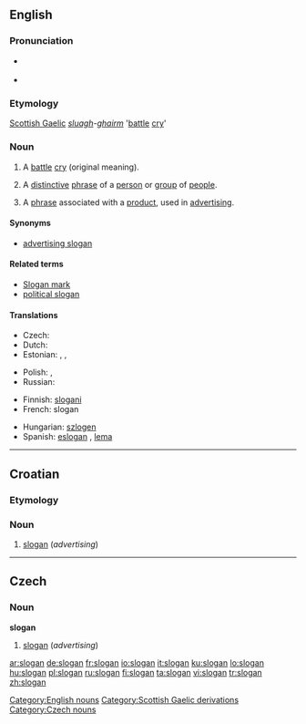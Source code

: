{{wikipedia}}
==English==

===Pronunciation===
* {{a|GenAM}} {{IPA|[ˈslogən]}}
* {{audio|en-us-slogan.ogg|Audio (US)}}
*: {{rhymes|əʊɡən}}

===Etymology===
[[Scottish Gaelic]] ''[[sluagh]]-[[gairm|ghairm]]'' '[[battle]] [[cry]]'

===Noun===
{{en-noun}}

# {{obsolete}} A [[battle]] [[cry]] (original meaning).
# A [[distinctive]] [[phrase]] of a [[person]] or [[group]] of [[people]].
# {{advertising}} A [[phrase]] associated with a [[product]], used in [[advertising]].

====Synonyms====
* [[advertising slogan]]

====Related terms====
* [[Slogan mark]]
* [[political slogan]]

====Translations====
{{trans-top|phrase associated with a product, used in advertising}}
* Czech: {{t-|cs|slogan|m}}
* Dutch: {{t-|nl|slagzin|m}}
* Estonian: {{t-|et|tunnuslause}}, {{t|et|reklaamlause}}, {{t+|et|moto}} {{t|et|loosung}}
{{trans-mid}}
* Polish: {{t+|pl|hasło|n}}, {{t+|pl|slogan|m}}
* Russian: {{t+|ru|девиз|sc=Cyrl}}
{{trans-bottom}}
{{checktrans-top}}
* Finnish: [[slogani]]
* French: slogan {{m}}
{{trans-mid}}
* Hungarian: [[szlogen]]
* Spanish: [[eslogan]] {{m}}, [[lema]] {{m}}
{{trans-bottom}}

[[Category:English nouns]]
[[Category:Scottish Gaelic derivations]]

----

==Croatian==

===Etymology===
{{etyl|en|hr}} {{term|slogan|lang=en}}

===Noun===
{{infl|hr|noun|g=m|head=slògān}}

# [[#English|slogan]] (''advertising'')

----

==Czech==

===Noun===
'''slogan''' {{m}}

# [[#English|slogan]] (''advertising'')

[[Category:Czech nouns]]

[[ar:slogan]]
[[de:slogan]]
[[fr:slogan]]
[[io:slogan]]
[[it:slogan]]
[[ku:slogan]]
[[lo:slogan]]
[[hu:slogan]]
[[pl:slogan]]
[[ru:slogan]]
[[fi:slogan]]
[[ta:slogan]]
[[vi:slogan]]
[[tr:slogan]]
[[zh:slogan]]